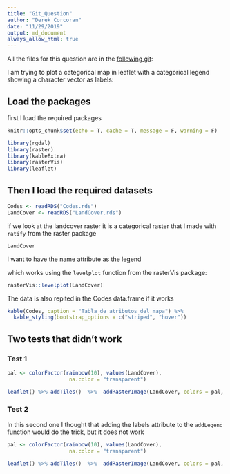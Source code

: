 ```yaml
---
title: "Git_Question"
author: "Derek Corcoran"
date: "11/29/2019"
output: md_document
always_allow_html: true
---
```



All the files for this question are in the [following git](https://github.com/derek-corcoran-barrios/El_Soldado):

I am trying to plot a categorical map in leaflet with a categorical legend showing a character vector as labels:


## Load the packages

first I load the required packages


```r
knitr::opts_chunk$set(echo = T, cache = T, message = F, warning = F)
```


```r
library(rgdal)
library(raster)
library(kableExtra)
library(rasterVis)
library(leaflet)
```

## Then I load the required datasets

```r
Codes <- readRDS("Codes.rds")
LandCover <- readRDS("LandCover.rds")
```

if we look at the landcover raster it is a categorical raster that I made with `ratify` from the raster package

```r
LandCover
```

I want to have the name attribute as the legend

which works using the `levelplot` function from the rasterVis package:

```r
rasterVis::levelplot(LandCover)
```

The data is also repited in the Codes data.frame if it works

```r
kable(Codes, caption = "Tabla de atributos del mapa") %>%
  kable_styling(bootstrap_options = c("striped", "hover"))
```


## Two tests that didn't work

### Test 1

```r
pal <- colorFactor(rainbow(10), values(LandCover),
                    na.color = "transparent")

leaflet() %>% addTiles()  %>%  addRasterImage(LandCover, colors = pal, opacity = 0.8) %>%  addLegend(pal = pal, values = values(LandCover),title = "Land Cover", labels = Codes$Selected)
```

### Test 2 

In this second one I thought that adding the labels attribute to the `addLegend` function would do the trick, but it does not work

```r
pal <- colorFactor(rainbow(10), values(LandCover),
                    na.color = "transparent")

leaflet() %>% addTiles()  %>%  addRasterImage(LandCover, colors = pal, opacity = 0.8) %>%  addLegend(pal = pal, values = values(LandCover),title = "Land Cover", labels = Codes$Selected)
```
